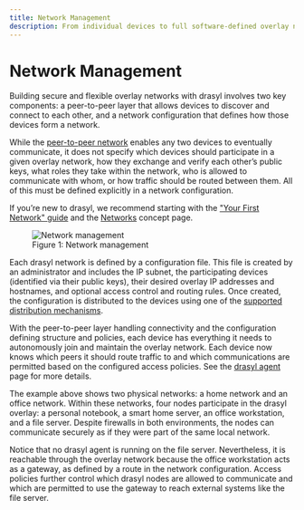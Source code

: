 ```yaml
---
title: Network Management
description: From individual devices to full software-defined overlay networking
---
```


# Network Management

Building secure and flexible overlay networks with drasyl involves two key components:
a peer-to-peer layer that allows devices to discover and connect to each other, and a network configuration that defines how those devices form a network.

While the [peer-to-peer network](p2p-protocol.mdx) enables any two devices to eventually communicate, it does not specify which devices should participate in a given overlay network, how they exchange and verify each other’s public keys, what roles they take within the network, who is allowed to communicate with whom, or how traffic should be routed between them.
All of this must be defined explicitly in a network configuration.


If you’re new to drasyl, we recommend starting with the ["Your First Network" guide](../get-started/first-network.mdx) and the [Networks](../concepts/networks.md) concept page.

<figure style={{ textAlign: 'center' }}>
    <img
        src="/img/network-management.svg"
        alt="Network management"
        style={{
            maxWidth: '900px',
            width: '100%',
            boxShadow: '0 4px 16px rgba(0, 0, 0, 0.15)',
            margin: '1rem auto'
        }}
    />
    <figcaption style={{ textAlign: 'center', color: '#666' }}>
        Figure 1: Network management
    </figcaption>
</figure>

Each drasyl network is defined by a configuration file. This file is created by an administrator and includes the IP subnet, the participating devices (identified via their public keys), their desired overlay IP addresses and hostnames, and optional access control and routing rules.
Once created, the configuration is distributed to the devices using one of the [supported distribution mechanisms](../concepts/networks.md#configuration-distribution).

With the peer-to-peer layer handling connectivity and the configuration defining structure and policies, each device has everything it needs to autonomously join and maintain the overlay network.
Each device now knows which peers it should route traffic to and which communications are permitted based on the configured access policies. See the [drasyl agent](./agent.mdx) page for more details.

The example above shows two physical networks: a home network and an office network. Within these networks, four nodes participate in the drasyl overlay: a personal notebook, a smart home server, an office workstation, and a file server.
Despite firewalls in both environments, the nodes can communicate securely as if they were part of the same local network.

Notice that no drasyl agent is running on the file server. Nevertheless, it is reachable through the overlay network because the office workstation acts as a gateway, as defined by a route in the network configuration.
Access policies further control which drasyl nodes are allowed to communicate and which are permitted to use the gateway to reach external systems like the file server.
